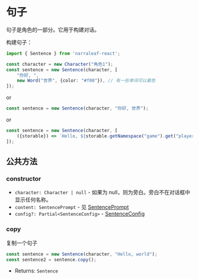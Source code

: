 
# 句子

句子是角色的一部分。它用于构建对话。

构建句子：

```ts
import { Sentence } from 'narraleaf-react';

const character = new Character("角色1");
const sentence = new Sentence(character, [
    "你好, ",
    new Word("世界", {color: "#f00"}), // 有一些单词可以着色
]);
```

or 

```ts
const sentence = new Sentence(character, "你好, 世界");
```

or

```ts
const sentence = new Sentence(character, [
    ({storable}) => `Hello, ${storable.getNamespace("game").get("playerName")}`
]);
```

## 公共方法

### constructor

- `character: Character | null` - 如果为 null，则为旁白。旁白不在对话框中显示任何名称。
- `content: SentencePrompt` - 见 [SentencePrompt](../../types/SentencePrompt)
- `config?: Partial<SentenceConfig>` - [SentenceConfig](../../types/SentenceConfig)

### copy

复制一个句子

```ts
const sentence = new Sentence(character, "Hello, world");
const sentence2 = sentence.copy();
```

- Returns: `Sentence`
